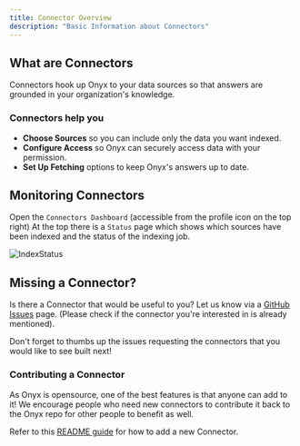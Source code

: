 ```yaml
---
title: Connector Overview
description: "Basic Information about Connectors"
---
```


## What are Connectors

Connectors hook up Onyx to your data sources so that answers are grounded in your organization's knowledge.

### Connectors help you

- **Choose Sources** so you can include only the data you want indexed.
- **Configure Access** so Onyx can securely access data with your permission.
- **Set Up Fetching** options to keep Onyx's answers up to date.

## Monitoring Connectors

Open the `Connectors Dashboard` (accessible from the profile icon on the top right)
At the top there is a `Status` page which shows which sources have been indexed and the status of the indexing job.

![IndexStatus](/images/connectors/IndexStatus.png)

## Missing a Connector?

Is there a Connector that would be useful to you? Let us know via a
[GitHub Issues](https://github.com/onyx-dot-app/onyx/issues) page.
(Please check if the connector you're interested in is already mentioned).

Don't forget to thumbs up the issues requesting the connectors that you would like to see built next!

### Contributing a Connector

As Onyx is opensource, one of the best features is that anyone can add to it! We encourage people who need new
connectors to contribute it back to the Onyx repo for other people to benefit as well.

Refer to this [README guide](https://github.com/onyx-dot-app/onyx/blob/main/backend/danswer/connectors/README.md)
for how to add a new Connector.
